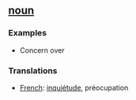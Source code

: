==[[noun]]==

===Examples===
*Concern over

===Translations===

*[[French]]: [[inquiétude]], préocupation